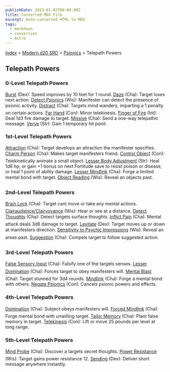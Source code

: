 ```yaml
---
publishDate: 2023-01-02T00:00:00Z
title: Converted MDX File
excerpt: Auto-converted HTML to MDX.
tags:
  - markdown
  - conversion
  - Astro
---
```


[Index](-index) > [Modern d20 SRD](modern-d20-srd-index) > [Psionics](modern-d20-srd-psionics-index) > Telepath Powers

## Telepath Powers

### 0-Level Telepath Powers

[Burst](modern-d20-srd-psionics-burst) (Dex): Speed improves by 10 feet for 1 round.
[Daze](modern-d20-srd-psionics-daze) (Cha): Target loses next action.
[Detect Psionics](modern-d20-srd-psionics-detect-psionics) (Wis): Manifester can detect the presence of psionic activity.
[Distract](modern-d20-srd-psionics-distract) (Cha): Targets mind wanders, imparting a 1 penalty on certain actions.
[Far Hand](modern-d20-srd-psionics-far-hand) (Con): Minor telekinesis.
[Finger of Fire](modern-d20-srd-psionics-finger-of-fire) (Int): Deal 1d3 fire damage to target.
[Missive](modern-d20-srd-psionics-missive) (Cha): Send a one-way telepathic message.
[Verve](modern-d20-srd-psionics-verve) (Str): Gain 1 temporary hit point.

### 1st-Level Telepath Powers

[Attraction](modern-d20-srd-psionics-attraction) (Cha): Target develops an attraction the manifester specifies.
[Charm Person](modern-d20-srd-psionics-charm-person) (Cha): Makes target manifesters friend.
[Control Object](modern-d20-srd-psionics-control-object) (Con): Telekinetically animate a small object.
[Lesser Body Adjustment](modern-d20-srd-psionics-lesser-body-adjustment) (Str): Heal 1d8 hp, or gain +1 bonus on next Fortitude save to resist poison or disease, or heal 1 point of ability damage.
[Lesser Mindlink](modern-d20-srd-psionics-lesser-mindlink) (Cha): Forge a limited mental bond with target.
[Object Reading](modern-d20-srd-psionics-object-reading) (Wis): Reveal an objects past.

### 2nd-Level Telepath Powers

[Brain Lock](modern-d20-srd-psionics-brain-lock) (Cha): Target cant move or take any mental actions.
[Clairaudience/Clairvoyance](modern-d20-srd-psionics-clairaudience-clairvoyance) (Wis): Hear or see at a distance.
[Detect Thoughts](modern-d20-srd-psionics-detect-thoughts) (Cha): Detect targets surface thoughts.
[Inflict Pain](modern-d20-srd-psionics-inflict-pain) (Cha): Mental attack deals 3d6 damage to target.
[Levitate](modern-d20-srd-psionics-levitate) (Dex): Target moves up or down at manifesters direction.
[Sensitivity to Psychic Impressions](modern-d20-srd-psionics-sensitivity-to-psychic-impressions) (Wis): Reveal an areas past.
[Suggestion](modern-d20-srd-psionics-suggestion) (Cha): Compels target to follow suggested action.

### 3rd-Level Telepath Powers

[False Sensory Input](modern-d20-srd-psionics-false-sensory-input) (Cha): Falsify one of the targets senses.
[Lesser Domination](modern-d20-srd-psionics-lesser-domination) (Cha): Forces target to obey manifesters will.
[Mental Blast](modern-d20-srd-psionics-mental-blast) (Cha): Target stunned for 3d4 rounds.
[Mindlink](modern-d20-srd-psionics-mindlink) (Cha): Forge a mental bond with others.
[Negate Psionics](modern-d20-srd-psionics-negate-psionics) (Con): Cancels psionic powers and effects.

### 4th-Level Telepath Powers

[Domination](modern-d20-srd-psionics-domination) (Cha): Subject obeys manifesters will.
[Forced Mindlink](modern-d20-srd-psionics-forced-mindlink) (Cha): Forge mental bond with unwilling target.
[Tailor Memory](modern-d20-srd-psionics-tailor-memory) (Cha): Plant false memory in target.
[Telekinesis](modern-d20-srd-psionics-telekinesis) (Con): Lift or move 25 pounds per level at long range.

### 5th-Level Telepath Powers

[Mind Probe](modern-d20-srd-psionics-mind-probe) (Cha): Discover a targets secret thoughts.
[Power Resistance](modern-d20-srd-psionics-power-resistance) (Wis): Target gains power resistance 12.
[Sending](modern-d20-srd-psionics-sending) (Dex): Deliver short message anywhere instantly.
